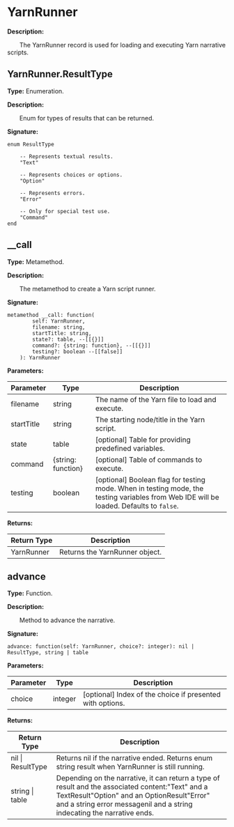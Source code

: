 
# YarnRunner

**Description:**

&emsp;&emsp;The YarnRunner record is used for loading and executing Yarn narrative scripts.

## YarnRunner.ResultType

**Type:** Enumeration.

**Description:**

&emsp;&emsp;Enum for types of results that can be returned.

**Signature:**
```tl
enum ResultType

	-- Represents textual results.
	"Text"

	-- Represents choices or options.
	"Option"

	-- Represents errors.
	"Error"

	-- Only for special test use.
	"Command"
end
```

## __call

**Type:** Metamethod.

**Description:**

&emsp;&emsp;The metamethod to create a Yarn script runner.

**Signature:**
```tl
metamethod __call: function(
		self: YarnRunner,
		filename: string,
		startTitle: string,
		state?: table, --[[{}]]
		command?: {string: function}, --[[{}]]
		testing?: boolean --[[false]]
	): YarnRunner
```

**Parameters:**

| Parameter | Type | Description |
| --- | --- | --- |
| filename | string | The name of the Yarn file to load and execute. |
| startTitle | string | The starting node/title in the Yarn script. |
| state | table | [optional] Table for providing predefined variables. |
| command | {string: function} | [optional] Table of commands to execute. |
| testing | boolean | [optional] Boolean flag for testing mode. When in testing mode, the testing variables from Web IDE will be loaded. Defaults to `false`. |

**Returns:**

| Return Type | Description |
| --- | --- |
| YarnRunner | Returns the YarnRunner object. |

## advance

**Type:** Function.

**Description:**

&emsp;&emsp;Method to advance the narrative.

**Signature:**
```tl
advance: function(self: YarnRunner, choice?: integer): nil | ResultType, string | table
```

**Parameters:**

| Parameter | Type | Description |
| --- | --- | --- |
| choice | integer | [optional] Index of the choice if presented with options. |

**Returns:**

| Return Type | Description |
| --- | --- |
| nil \| ResultType | Returns nil if the narrative ended. Returns enum string result when YarnRunner is still running. |
| string \| table | Depending on the narrative, it can return a type of result and the associated content:"Text" and a TextResult"Option" and an OptionResult"Error" and a string error messagenil and a string indecating the narrative ends. |
